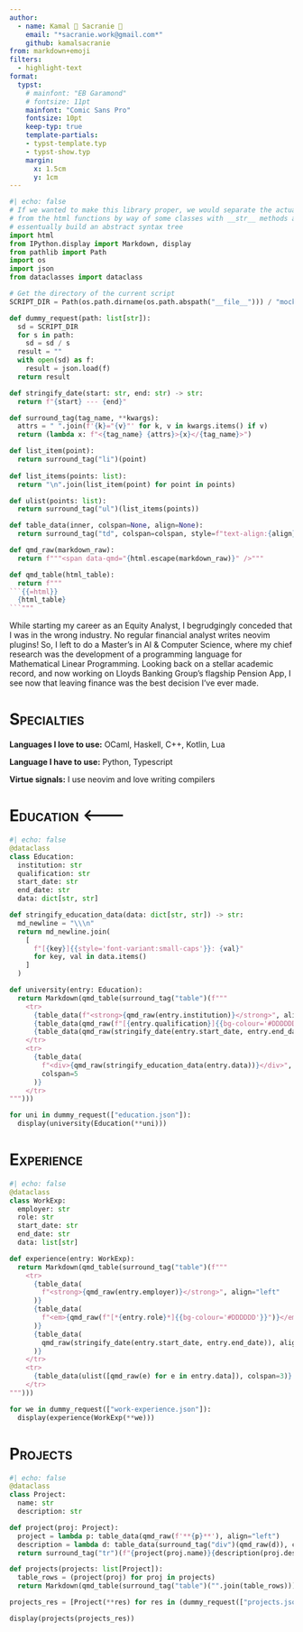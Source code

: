 ```yaml
---
author:
  - name: Kamal  Sacranie 
    email: "*sacranie.work@gmail.com*"
    github: kamalsacranie
from: markdown+emoji
filters:
  - highlight-text
format:
  typst:
    # mainfont: "EB Garamond"
    # fontsize: 11pt
    mainfont: "Comic Sans Pro"
    fontsize: 10pt
    keep-typ: true
    template-partials:
    - typst-template.typ
    - typst-show.typ
    margin:
      x: 1.5cm
      y: 1cm
---
```


```python
#| echo: false
# If we wanted to make this library proper, we would separate the actual strings
# from the html functions by way of some classes with __str__ methods and
# essentually build an abstract syntax tree
import html
from IPython.display import Markdown, display
from pathlib import Path
import os
import json
from dataclasses import dataclass

# Get the directory of the current script
SCRIPT_DIR = Path(os.path.dirname(os.path.abspath("__file__"))) / "mock-api"

def dummy_request(path: list[str]):
  sd = SCRIPT_DIR
  for s in path:
    sd = sd / s
  result = ""
  with open(sd) as f:
    result = json.load(f)
  return result

def stringify_date(start: str, end: str) -> str:
  return f"{start} --- {end}"

def surround_tag(tag_name, **kwargs):
  attrs = " ".join(f'{k}="{v}"' for k, v in kwargs.items() if v)
  return (lambda x: f"<{tag_name} {attrs}>{x}</{tag_name}>")

def list_item(point):
  return surround_tag("li")(point)
  
def list_items(points: list):
  return "\n".join(list_item(point) for point in points)

def ulist(points: list):
  return surround_tag("ul")(list_items(points))

def table_data(inner, colspan=None, align=None):
  return surround_tag("td", colspan=colspan, style=f"text-align:{align};" if align else None)(inner)

def qmd_raw(markdown_raw):
  return f"""<span data-qmd="{html.escape(markdown_raw)}" />"""

def qmd_table(html_table):
  return f"""
```{{=html}}
  {html_table}
```"""
```

```{=typst}
#set par(leading: 0.5em)
#set table(inset: (x: 0pt, y: 2.5pt))
#show highlight: it => rotate(it, -2deg)
#set text(kerning: true, alternates: true, ligatures: true, number-type: "old-style")
#show heading: it => {
  let heading_offset = 1.2em
  let spacing = 0.35em
  let post_heading_rule = align(horizon)[#line(
    stroke: 0.5pt,
    length: 100% - spacing + heading_offset - measure(it.body).width - 1em
  )]
  block(
    move(dx: -heading_offset, stack(
      dir: ltr,
      text(it.body, stylistic-set: 1),
      h(spacing),
      move(dy: 0.43em, post_heading_rule)
    )),
    above: 0.7em, below: 0.4em
  )
}

#set block(spacing: 0pt)
#show par: set block(spacing: 0.65em)
```

While starting my career as an Equity Analyst, I begrudgingly conceded that I
was in the wrong industry. No regular financial analyst writes neovim plugins!
So, I left to do a Master's in AI & Computer Science, where my chief research was
the development of a programming language for Mathematical Linear Programming.
Looking back on a stellar academic record, and now working on Lloyds Banking
Group's flagship Pension App, I see now that leaving finance was the best
decision I've ever made.

```{=typst}
#set par(justify: false)
```

:::: {layout="[0.3, 0.7]"}
::: {#first-column}
# [Specialties]{style="font-variant:small-caps"}

**Languages I love to use:** OCaml, Haskell, C++, Kotlin, Lua

**Language I have to use:** Python, Typescript

**Virtue signals:** I use neovim and love writing compilers
:::

::: {#second-column}
# [Education ]{style="font-variant:small-caps"}

<!-- +:----------------------------+:----------------------------:+----------------:+ -->
<!-- | **University of             | *MSc. Computer Science (AI)* | 9/23 --- 9/24   | -->
<!-- | Nottingham**                |                              |                 | -->
<!-- +-----------------------------+------------------------------+-----------------+ -->
<!-- |                                                                              | -->
<!-- | [Classification]{style="font-variant:small-caps"}: Distinction\              | -->
<!-- | [Dissertation]{style="font-variant:small-caps"}: Compiler for Linear         | -->
<!-- | Optimisation problems implemented in OCaml                                   | -->
<!-- |                                                                              | -->
<!-- +-----------------------------+------------------------------+-----------------+ -->

```python
#| echo: false
@dataclass
class Education:
  institution: str
  qualification: str
  start_date: str
  end_date: str
  data: dict[str, str]

def stringify_education_data(data: dict[str, str]) -> str:
  md_newline = "\\\n"
  return md_newline.join(
    [
      f"[{key}]{{style='font-variant:small-caps'}}: {val}"
      for key, val in data.items()
    ]
  )

def university(entry: Education):
  return Markdown(qmd_table(surround_tag("table")(f"""
    <tr>
      {table_data(f"<strong>{qmd_raw(entry.institution)}</strong>", align="left", colspan=2)}
      {table_data(qmd_raw(f"[{entry.qualification}]{{bg-colour='#DDDDDD'}}"), align="center", colspan=2)}
      {table_data(qmd_raw(stringify_date(entry.start_date, entry.end_date)), align="right")}
    </tr>
    <tr>
      {table_data(
        f"<div>{qmd_raw(stringify_education_data(entry.data))}</div>",
        colspan=5
      )}
    </tr>
""")))

for uni in dummy_request(["education.json"]):
  display(university(Education(**uni)))
```
:::
::::

# [Experience]{style="font-variant:small-caps"}

<!-- +:----------------------+:-----------------------:+---------------------------:+ -->
<!-- | **Lloyds Banking      |  [*Android Developer*   | 9/24 --- today             | -->
<!-- | Group**               |  ]{bg-colour="#DDDDDD"} |                            | -->
<!-- +-----------------------+-------------------------+----------------------------+ -->
<!-- |                                                                              | -->
<!-- | - Responsible for data analysis, manipulation, and visualization using Alte  | -->
<!-- |   Automate workflows and Excel pipelines using VBA to minimise repetitive ta | -->
<!-- | - Responsible for the application of IFRS 16 when listing companies on the A | -->
<!-- | - Small team of 10 requiring the ability to be agile and adapt to changing d | -->
<!-- | - Simultaneous ACA exams utilised my strong time-management skills to take r | -->
<!-- |                                                                              | -->
<!-- +-----------------------+-------------------------+----------------------------+ -->

```python
#| echo: false
@dataclass
class WorkExp:
  employer: str
  role: str
  start_date: str
  end_date: str
  data: list[str]

def experience(entry: WorkExp):
  return Markdown(qmd_table(surround_tag("table")(f"""
    <tr>
      {table_data(
        f"<strong>{qmd_raw(entry.employer)}</strong>", align="left"
      )}
      {table_data(
        f"<em>{qmd_raw(f"[*{entry.role}*]{{bg-colour='#DDDDDD'}}")}</em>", align="center"
      )}
      {table_data(
        qmd_raw(stringify_date(entry.start_date, entry.end_date)), align="right"
      )}
    </tr>
    <tr>
      {table_data(ulist([qmd_raw(e) for e in entry.data]), colspan=3)}
    </tr>
""")))

for we in dummy_request(["work-experience.json"]):
  display(experience(WorkExp(**we)))
```

# [Projects]{style="font-variant:small-caps"}

```python
#| echo: false
@dataclass
class Project:
  name: str
  description: str

def project(proj: Project):
  project = lambda p: table_data(qmd_raw(f'**{p}**'), align="left")
  description = lambda d: table_data(surround_tag("div")(qmd_raw(d)), colspan=5, align="left")
  return surround_tag("tr")(f"{project(proj.name)}{description(proj.description)}")

def projects(projects: list[Project]):
  table_rows = (project(proj) for proj in projects)
  return Markdown(qmd_table(surround_tag("table")("".join(table_rows))))

projects_res = [Project(**res) for res in (dummy_request(["projects.json"]))]

display(projects(projects_res))
```
